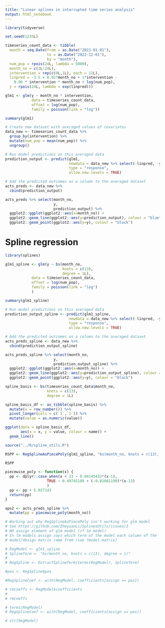 ```yaml
---
title: "Linear splines in interrupted time series analysis"
output: html_notebook
---
```


```r
library(tidyverse)
```

```r
set.seed(1235L)

timeseries_count_data <- tibble(
  month = seq.Date(from = as.Date("2021-01-01"),
                   to = as.Date("2022-12-01"),
                   by = "month"),
  num_pop = rpois(24L, lambda = 5000),
  month_no = c(1L:24L),
  intervention = rep(c(0L,1L), each = 12L),
  linpred = -3.5 + 0.02*month_no + 1*intervention -
    0.06 * intervention * month_no + log(num_pop),
  y = rpois(24L, lambda = exp(linpred)))
```

```r
glm1 <- glm(y ~ month_no * intervention,
            data = timeseries_count_data,
            offset = log(num_pop),
            family = poisson(link = "log"))

summary(glm1)
```

```r
# Create new dataset with averaged values of covariates
data_new <- timeseries_count_data %>%
  group_by(intervention) %>%
  mutate(num_pop = mean(num_pop)) %>%
  ungroup()
```

```r
# Run model predictions on this averaged data
prediction_output <- predict(glm1,
                             newdata = data_new %>% select(-linpred, -y),
                             type = "response",
                             allow.new.levels = TRUE)
```

```r
# Add the predicted outcomes as a column to the averaged dataset
acts_preds <- data_new %>%
  cbind(prediction_output)
```

```r
acts_preds %>% select(month_no,
                      y,
                      prediction_output) %>% 
  ggplot2::ggplot(ggplot2::aes(x=month_no)) +
  ggplot2::geom_line(ggplot2::aes(y=prediction_output), colour = "blue") +
  ggplot2::geom_point(ggplot2::aes(y=y), colour = "black")
```

# Spline regression

```r
library(splines)

glm1_spline <- glm(y ~ bs(month_no,
                          knots = c(13),
                          degree = 1L),
            data = timeseries_count_data,
            offset = log(num_pop),
            family = poisson(link = "log")
            )

summary(glm1_spline)
```


```r
# Run model predictions on this averaged data
prediction_output_spline <- predict(glm1_spline,
                             newdata = data_new %>% select(-linpred, -y),
                             type = "response",
                             allow.new.levels = TRUE)
```

```r
# Add the predicted outcomes as a column to the averaged dataset
acts_preds_spline <- data_new %>%
  cbind(prediction_output_spline)
```

```r
acts_preds_spline %>% select(month_no,
                      y,
                      prediction_output_spline) %>% 
  ggplot2::ggplot(ggplot2::aes(x=month_no)) +
  ggplot2::geom_line(ggplot2::aes(y=prediction_output_spline), colour = "blue") +
  ggplot2::geom_point(ggplot2::aes(y=y), colour = "black")
```


```r
spline_basis <- bs(timeseries_count_data$month_no,
                   knots = c(13),
                   degree = 1L)

spline_basis_df <- as_tibble(spline_basis) %>%
  mutate(x = row_number()) %>%
  pivot_longer(cols = c(`1`,`2`)) %>% 
  mutate(value = as.numeric(value))

ggplot(data = spline_basis_df,
       aes(x = x, y = value, colour = name)) +
  geom_line()
```
```r
source("../R/spline_utils.R")
```

```r
RSPP <- RegSplineAsPiecePoly(glm1_spline, "bs(month_no, knots = c(13), degree = 1)")

RSPP
```

```r
piecewise_poly <- function(x) {
  pp <- dplyr::case_when(x < 13 ~ 0.04145432*(x-1),
                   TRUE ~ 0.49745189 + (-0.02081199)*(x-13)
                   )
  pp <- pp + 5.027143
  return(pp)
}

aps2 <- acts_preds_spline %>%
  mutate(pp = piecewise_poly(month_no))
```






```r
# Working out why RegSplineAsPiecePoly isn't working for glm model
# See https://github.com/ZheyuanLi/SplinesUtils/issues/3
# NO assign element of glm model (cf lm model)
# In lm models assign says which term of the model each column of the
# model/design matrix came from (see ?model.matrix)

# RegModel <- glm1_spline
# SplineTerm <- "bs(month_no, knots = c(13), degree = 1)"
# 
# RegSpline <- ExtractSplineTerm(terms(RegModel), SplineTerm)

#pos <- RegSpline$pos

#RegSplineCoef <- with(RegModel, coefficients[assign == pos])

# rmcoeffs <- RegModel$coefficients
# 
# rmcoeffs

# terms(RegModel)
# RegSplineCoef <- with(RegModel, coefficients[assign == pos])

# str(RegModel)
```


